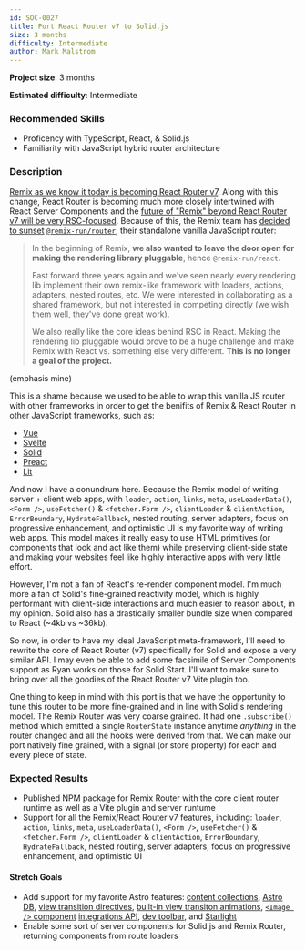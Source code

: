 ```yaml
---
id: SOC-0027
title: Port React Router v7 to Solid.js
size: 3 months
difficulty: Intermediate
author: Mark Malstrom
---
```


**Project size**: 3 months

**Estimated difficulty**: Intermediate

### Recommended Skills

-   Proficency with TypeScript, React, & Solid.js
-   Familiarity with JavaScript hybrid router architecture

### Description

[Remix as we know it today is becoming React Router v7](https://remix.run/blog/merging-remix-and-react-router). Along with this change, React Router is becoming much more closely intertwined with React Server Components and the [future of "Remix" beyond React Router v7 will be very RSC-focused](https://remix.run/blog/incremental-path-to-react-19). Because of this, the Remix team has [decided to sunset](https://github.com/remix-run/remix/discussions/7823) [`@remix-run/router`](https://www.npmjs.com/package/@remix-run/router), their standalone vanilla JavaScript router:

> In the beginning of Remix, **we also wanted to leave the door open for making the rendering library pluggable**, hence `@remix-run/react`.
>
> Fast forward three years again and we've seen nearly every rendering lib implement their own remix-like framework with loaders, actions, adapters, nested routes, etc. We were interested in collaborating as a shared framework, but not interested in competing directly (we wish them well, they've done great work).
>
> We also really like the core ideas behind RSC in React. Making the rendering lib pluggable would prove to be a huge challenge and make Remix with React vs. something else very different. **This is no longer a goal of the project.**

(emphasis mine)

This is a shame because we used to be able to wrap this vanilla JS router with other frameworks in order to get the benifits of Remix & React Router in other JavaScript frameworks, such as:

-   [Vue](https://github.com/brophdawg11/remix-routers/tree/main/packages/vue)
-   [Svelte](https://github.com/brophdawg11/remix-routers/tree/main/packages/svelte)
-   [Solid](https://github.com/brophdawg11/remix-routers/tree/f58e5efd372591ad7638fd1458925158102cfd75/packages/solid)
-   [Preact](https://github.com/brophdawg11/remix-routers/tree/ac79b0a6609aa60015e8360b7f8ed8253796f883/packages/preact)
-   [Lit](https://github.com/markmals/campfire-router)

And now I have a conundrum here. Because the Remix model of writing server + client web apps, with `loader`, `action`, `links`, `meta`, `useLoaderData()`, `<Form />`, `useFetcher()` & `<fetcher.Form />`, `clientLoader` & `clientAction`, `ErrorBoundary`, `HydrateFallback`, nested routing, server adapters, focus on progressive enhancement, and optimistic UI is my favorite way of writing web apps. This model makes it really easy to use HTML primitives (or components that look and act like them) while preserving client-side state and making your websites feel like highly interactive apps with very little effort.

However, I'm not a fan of React's re-render component model. I'm much more a fan of Solid's fine-grained reactivity model, which is highly performant with client-side interactions and much easier to reason about, in my opinion. Solid also has a drastically smaller bundle size when compared to React (~4kb vs ~36kb).

So now, in order to have my ideal JavaScript meta-framework, I'll need to rewrite the core of React Router (v7) specifically for Solid and expose a very similar API. I may even be able to add some facsimile of Server Components support as Ryan works on those for Solid Start. I'll want to make sure to bring over all the goodies of the React Router v7 Vite plugin too.

One thing to keep in mind with this port is that we have the opportunity to tune this router to be more fine-grained and in line with Solid's rendering model. The Remix Router was very coarse grained. It had one `.subscribe()` method which emitted a single `RouterState` instance anytime _anything_ in the router changed and all the hooks were derived from that. We can make our port natively fine grained, with a signal (or store property) for each and every piece of state.

### Expected Results

-   Published NPM package for Remix Router with the core client router runtime as well as a Vite plugin and server runtume
-   Support for all the Remix/React Router v7 features, including: `loader`, `action`, `links`, `meta`, `useLoaderData()`, `<Form />`, `useFetcher()` & `<fetcher.Form />`, `clientLoader` & `clientAction`, `ErrorBoundary`, `HydrateFallback`, nested routing, server adapters, focus on progressive enhancement, and optimistic UI

#### Stretch Goals

-   Add support for my favorite Astro features: [content collections](https://docs.astro.build/en/guides/content-collections/), [Astro DB](https://docs.astro.build/en/guides/astro-db/), [view transition directives](https://docs.astro.build/en/guides/view-transitions/#transition-directives), [built-in view transiton animations](https://docs.astro.build/en/guides/view-transitions/#built-in-animation-directives), [`<Image />` component](https://docs.astro.build/en/guides/images/#image--astroassets) [integrations API](https://docs.astro.build/en/guides/integrations-guide), [dev toolbar](https://docs.astro.build/en/guides/dev-toolbar/), and [Starlight](https://starlight.astro.build)
-   Enable some sort of server components for Solid.js and Remix Router, returning components from route loaders
